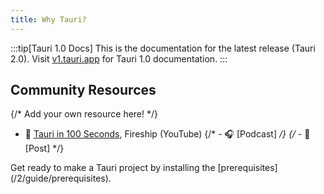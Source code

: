 ```yaml
---
title: Why Tauri?
---
```



:::tip[Tauri 1.0 Docs]
This is the documentation for the latest release (Tauri 2.0). Visit [v1.tauri.app](https://v1.tauri.app) for Tauri 1.0 documentation.
:::


## Community Resources

{/* Add your own resource here! */}

- 🎥 [Tauri in 100 Seconds](https://www.youtube.com/watch?v=-X8evddpu7M), Fireship (YouTube)
  {/* - 🎧 [Podcast] */}
  {/* - 📝 [Post] */}

<Card title="Next Steps" icon="rocket">
    Get ready to make a Tauri project by installing the [prerequisites](/2/guide/prerequisites).
</Card>
